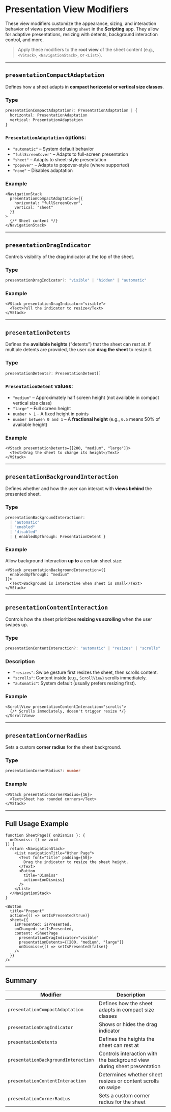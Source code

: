 # Presentation View Modifiers 

These view modifiers customize the appearance, sizing, and interaction behavior of views presented using `sheet` in the **Scripting** app. They allow for adaptive presentations, resizing with detents, background interaction control, and more.

> Apply these modifiers to the **root view** of the sheet content (e.g., `<VStack>`, `<NavigationStack>`, or `<List>`).

---

## `presentationCompactAdaptation`

Defines how a sheet adapts in **compact horizontal or vertical size classes**.

### Type

```ts
presentationCompactAdaptation?: PresentationAdaptation | {
  horizontal: PresentationAdaptation
  vertical: PresentationAdaptation
}
```

### `PresentationAdaptation` options:

* `"automatic"` – System default behavior
* `"fullScreenCover"` – Adapts to full-screen presentation
* `"sheet"` – Adapts to sheet-style presentation
* `"popover"` – Adapts to popover-style (where supported)
* `"none"` – Disables adaptation

### Example

```tsx
<NavigationStack
  presentationCompactAdaptation={{
    horizontal: "fullScreenCover",
    vertical: "sheet"
  }}
>
  {/* Sheet content */}
</NavigationStack>
```

---

## `presentationDragIndicator`

Controls visibility of the drag indicator at the top of the sheet.

### Type

```ts
presentationDragIndicator?: "visible" | "hidden" | "automatic"
```

### Example

```tsx
<VStack presentationDragIndicator="visible">
  <Text>Pull the indicator to resize</Text>
</VStack>
```

---

## `presentationDetents`

Defines the **available heights** ("detents") that the sheet can rest at. If multiple detents are provided, the user can **drag the sheet** to resize it.

### Type

```ts
presentationDetents?: PresentationDetent[]
```

### `PresentationDetent` values:

* `"medium"` – Approximately half screen height (not available in compact vertical size class)
* `"large"` – Full screen height
* `number > 1` – A fixed height in points
* `number between 0 and 1` – A **fractional height** (e.g., `0.5` means 50% of available height)

### Example

```tsx
<VStack presentationDetents={[200, "medium", "large"]}>
  <Text>Drag the sheet to change its height</Text>
</VStack>
```

---

## `presentationBackgroundInteraction`

Defines whether and how the user can interact with **views behind** the presented sheet.

### Type

```ts
presentationBackgroundInteraction?:
  | "automatic"
  | "enabled"
  | "disabled"
  | { enabledUpThrough: PresentationDetent }
```

### Example

Allow background interaction **up to** a certain sheet size:

```tsx
<VStack presentationBackgroundInteraction={{
  enabledUpThrough: "medium"
}}>
  <Text>Background is interactive when sheet is small</Text>
</VStack>
```

---

## `presentationContentInteraction`

Controls how the sheet prioritizes **resizing vs scrolling** when the user swipes up.

### Type

```ts
presentationContentInteraction?: "automatic" | "resizes" | "scrolls"
```

### Description

* `"resizes"`: Swipe gesture first resizes the sheet, then scrolls content.
* `"scrolls"`: Content inside (e.g., `ScrollView`) scrolls immediately.
* `"automatic"`: System default (usually prefers resizing first).

### Example

```tsx
<ScrollView presentationContentInteraction="scrolls">
  {/* Scrolls immediately, doesn't trigger resize */}
</ScrollView>
```

---

## `presentationCornerRadius`

Sets a custom **corner radius** for the sheet background.

### Type

```ts
presentationCornerRadius?: number
```

### Example

```tsx
<VStack presentationCornerRadius={16}>
  <Text>Sheet has rounded corners</Text>
</VStack>
```

---

## Full Usage Example

```tsx
function SheetPage({ onDismiss }: {
  onDismiss: () => void
}) {
  return <NavigationStack>
    <List navigationTitle="Other Page">
      <Text font="title" padding={50}>
        Drag the indicator to resize the sheet height.
      </Text>
      <Button
        title="Dismiss"
        action={onDismiss}
      />
    </List>
  </NavigationStack>
}

<Button
  title="Present"
  action={() => setIsPresented(true)}
  sheet={{
    isPresented: isPresented,
    onChanged: setIsPresented,
    content: <SheetPage
      presentationDragIndicator="visible"
      presentationDetents={[200, "medium", "large"]}
      onDismiss={() => setIsPresented(false)}
    />
  }}
/>
```

---

## Summary

| Modifier                            | Description                                                             |
| ----------------------------------- | ----------------------------------------------------------------------- |
| `presentationCompactAdaptation`     | Defines how the sheet adapts in compact size classes                    |
| `presentationDragIndicator`         | Shows or hides the drag indicator                                       |
| `presentationDetents`               | Defines the heights the sheet can rest at                               |
| `presentationBackgroundInteraction` | Controls interaction with the background view during sheet presentation |
| `presentationContentInteraction`    | Determines whether sheet resizes or content scrolls on swipe            |
| `presentationCornerRadius`          | Sets a custom corner radius for the sheet                               |
